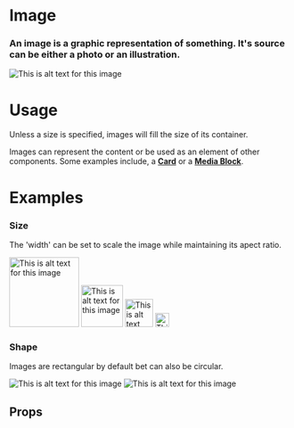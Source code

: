 
<Meta title="Atoms|Image" component={Image} />

# Image

### An image is a graphic representation of something. It's source can be either a photo or an illustration.

<Preview withToolbar>
  <Story name="Standard">
    <Image
      src="https://encrypted-tbn0.gstatic.com/images?q=tbn:ANd9GcRKFattKrNRvWlq7W5k_19wjiYpmqVUFgw4vDIrgWL5l2BQuRAE"
      alt="This is alt text for this image"
    />
  </Story>
</Preview>

# Usage

Unless a size is specified, images will fill the size of its container.

Images can represent the content or be used as an element of other components. Some examples include, a **[Card](/?path=/docs/elements-card--media)** or a **[Media Block](/?path=/docs/blocks-media-block--documentation)**.

# Examples

### Size

The 'width' can be set to scale the image while maintaining its apect ratio.

<Preview>
  <Story name="Size">
    <Grid columns="4">
      <Image
        src="https://encrypted-tbn0.gstatic.com/images?q=tbn:ANd9GcRKFattKrNRvWlq7W5k_19wjiYpmqVUFgw4vDIrgWL5l2BQuRAE"
        width="125"
        alt="This is alt text for this image"
      />
      <Image
        src="https://encrypted-tbn0.gstatic.com/images?q=tbn:ANd9GcRKFattKrNRvWlq7W5k_19wjiYpmqVUFgw4vDIrgWL5l2BQuRAE"
        width="75"
        alt="This is alt text for this image"
      />
      <Image
        src="https://encrypted-tbn0.gstatic.com/images?q=tbn:ANd9GcRKFattKrNRvWlq7W5k_19wjiYpmqVUFgw4vDIrgWL5l2BQuRAE"
        width="50"
        alt="This is alt text for this image"
      />
      <Image
        src="https://encrypted-tbn0.gstatic.com/images?q=tbn:ANd9GcRKFattKrNRvWlq7W5k_19wjiYpmqVUFgw4vDIrgWL5l2BQuRAE"
        width="25"
        alt="This is alt text for this image"
      />
    </Grid>
  </Story>
</Preview>

### Shape

Images are rectangular by default bet can also be circular.

<Preview>
  <Story name="Shape">
    <Grid columns="4">
      <Image
        src="https://encrypted-tbn0.gstatic.com/images?q=tbn:ANd9GcRKFattKrNRvWlq7W5k_19wjiYpmqVUFgw4vDIrgWL5l2BQuRAE"
        alt="This is alt text for this image"
      />
      <Image
        src="https://encrypted-tbn0.gstatic.com/images?q=tbn:ANd9GcRKFattKrNRvWlq7W5k_19wjiYpmqVUFgw4vDIrgWL5l2BQuRAE"
        isRound
        alt="This is alt text for this image"
      />
    </Grid>
  </Story>
</Preview>

## Props

<Props of={Image} />

